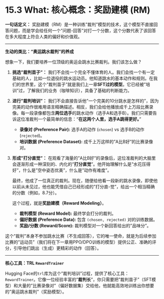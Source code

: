 # 15.3 What: 核心概念：奖励建模 (RM)

::: {.callout-tip title="核心概念：奖励建模 (Reward Modeling)"}

**一句话定义：**
奖励建模（RM）是一种训练"裁判"模型的技术，这个模型不直接回答问题，而是学会给任何一个"问题-回答"对打一个分数，这个分数代表了该回答在多大程度上符合人类的偏好和价值观。

---

**生动的类比："奥运跳水裁判"的养成**

想象一下，我们要培养一位顶级的奥运会跳水比赛裁判。我们该怎么做？

1.  **挑选"裁判苗子"：**
    我们不会找一个完全不懂体育的人。我们会找一个有一定基础的人，比如一位退役的跳水运动员。他知道跳水的基本动作和规则。在我们的世界里，这个"裁判苗子"就是我们上一章**SFT过的模型**。它已经被"培训"过，了解我们的业务（咖啡知识），具备了基础的判断能力。

2.  **进行"裁判培训"：**
    我们不会直接告诉他"一个完美的10分跳水是怎样的"，因为完美的动作很难用语言精确描述。相反，我们会给他播放成千上万段比赛录像。每一段录像都包含**两位选手**的跳水动作（选手A和选手B）。我们只需要告诉这位准裁判一个最简单的信息："**在这两个人里，选手A跳得更好。**"

    *   **录像对 (Preference Pair):** 选手A的动作 (`chosen`) vs 选手B的动作 (`rejected`)。
    *   **培训数据 (Preference Dataset):** 成千上万这样的"A比B好"的比赛录像对。

3.  **形成"打分直觉"：**
    在观看了海量的"A比B好"的录像后，这位准裁判的大脑里会逐渐形成一种深刻的、内化的"**打分直觉**"。他开始理解什么是"水花压得好"，什么是"空中姿态优美"，什么是"动作有难度"。

    最终，他成了一位真正的裁判。现在，随便给他看一段新的跳水录像，即使他以前从未见过，他也能凭借自己已经形成的"打分直-觉"，给出一个相当精确的分数（例如，8.7分）。

    这个过程，就是**奖励建模（Reward Modeling）**。
    *   **裁判模型 (Reward Model):** 最终学会打分的裁判。
    *   **偏好数据 (Preference Data):** 包含 `(chosen, rejected)` 对的训练数据。
    *   **奖励/分数 (Reward/Score):** 裁判模型对一个新回答给出的"品味分"。

这个"裁判"本身不参加跳水比赛（不生成回答），它的唯一使命，就是为后续参加比赛的"运动员"（我们将在下一章用PPO/DPO训练的模型）提供公正、准确的评分，引导他们跳出（生成）更精彩的动作（回答）。

---

**核心工具：TRL `RewardTrainer`**

Hugging Face的`trl`库为这个"裁判培训"过程，提供了核心工具：`RewardTrainer`。它像一位经验丰富的"**裁判长**"，你只需要把"裁判苗子"（SFT模型）和大量的"比赛录像对"（偏好数据集）交给他，他就能高效地训练出你想要的"奥运跳水裁判"（奖励模型）。
::: 